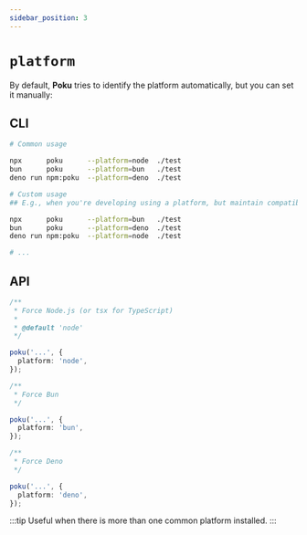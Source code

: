 ```yaml
---
sidebar_position: 3
---
```


# `platform`

By default, **Poku** tries to identify the platform automatically, but you can set it manually:

## CLI

```bash
# Common usage

npx      poku      --platform=node  ./test
bun      poku      --platform=bun   ./test
deno run npm:poku  --platform=deno  ./test
```

```bash
# Custom usage
## E.g., when you're developing using a platform, but maintain compatibility with others

npx      poku      --platform=bun   ./test
bun      poku      --platform=deno  ./test
deno run npm:poku  --platform=node  ./test

# ...
```

## API

```ts
/**
 * Force Node.js (or tsx for TypeScript)
 *
 * @default 'node'
 */

poku('...', {
  platform: 'node',
});
```

```ts
/**
 * Force Bun
 */

poku('...', {
  platform: 'bun',
});
```

```ts
/**
 * Force Deno
 */

poku('...', {
  platform: 'deno',
});
```

:::tip
Useful when there is more than one common platform installed.
:::
